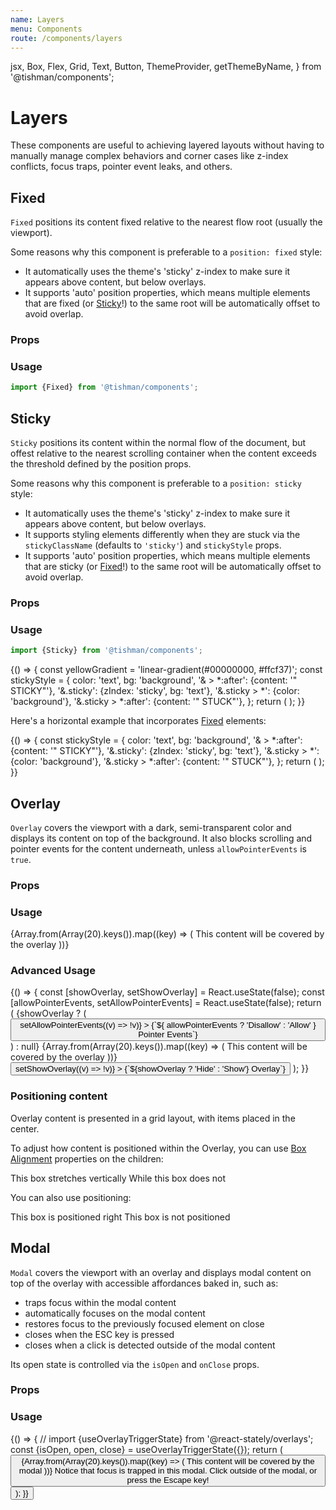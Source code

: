 ```yaml
---
name: Layers
menu: Components
route: /components/layers
---
```


  jsx,
  Box,
  Flex,
  Grid,
  Text,
  Button,
  ThemeProvider,
  getThemeByName,
} from '@tishman/components';

# Layers

These components are useful to achieving layered layouts
without having to manually manage complex behaviors and corner cases
like z-index conflicts, focus traps, pointer event leaks, and others.

## Fixed

`Fixed` positions its content fixed relative to the nearest flow root
(usually the viewport).

Some reasons why this component is preferable to a `position: fixed` style:

- It automatically uses the theme's 'sticky' z-index to make sure it appears
  above content, but below overlays.
- It supports 'auto' position properties, which means multiple elements
  that are fixed (or [Sticky]!) to the same root will be automatically
  offset to avoid overlap.

### Props

<Props of={Fixed} />

### Usage

```typescript
import {Fixed} from '@tishman/components';
```

<Playground>
  <Box
    sx={{
      height: 500,
      background: 'linear-gradient(to right, #ffffff, #d0d0d0)',
    }}
  >
    <Fixed left="auto" top="auto" sx={{color: 'text', bg: 'background'}}>
      <Text p={4} variant="styles.h3" children="left: auto, top: auto" />
    </Fixed>
    <Fixed left="0" top="auto" sx={{color: 'text', bg: 'background'}}>
      <Text p={4} variant="styles.h3" children="left: 0, top: auto" />
    </Fixed>
    <Fixed left="auto" top="12%" sx={{color: 'text', bg: 'background'}}>
      <Text p={4} variant="styles.h3" children="left: auto, top: 12%" />
    </Fixed>
    <Fixed left="100px" top="auto" sx={{color: 'text', bg: 'background'}}>
      <Text p={4} variant="styles.h3" children="left: 100px, top: auto" />
    </Fixed>
  </Box>
</Playground>

## Sticky

`Sticky` positions its content within the normal flow of the document,
but offest relative to the nearest scrolling container when the content
exceeds the threshold defined by the position props.

Some reasons why this component is preferable to a `position: sticky` style:

- It automatically uses the theme's 'sticky' z-index to make sure it appears
  above content, but below overlays.
- It supports styling elements differently when they are stuck via the
  `stickyClassName` (defaults to `'sticky'`) and `stickyStyle` props.
- It supports 'auto' position properties, which means multiple elements
  that are sticky (or [Fixed]!) to the same root will be automatically
  offset to avoid overlap.

### Props

<Props of={Sticky} />

### Usage

```typescript
import {Sticky} from '@tishman/components';
```

<Playground>
  {() => {
    const yellowGradient = 'linear-gradient(#00000000, #ffcf37)';
    const stickyStyle = {
      color: 'text',
      bg: 'background',
      '& > *:after': {content: '" STICKY"'},
      '&.sticky': {zIndex: 'sticky', bg: 'text'},
      '&.sticky > *': {color: 'background'},
      '&.sticky > *:after': {content: '" STUCK"'},
    };
    return (
      <ThemeProvider theme={getThemeByName('Rock Center')}>
        <Box sx={{width: '100%', height: 500, overflowY: 'scroll'}}>
          <Text variant="styles.h3" children="scroll!" />
          <Box sx={{background: 'linear-gradient(#ffffff, #d0d0d0)'}}>
            <Box sx={{height: 250}} />
            <Sticky top="auto" sx={stickyStyle}>
              <Text p={4} variant="styles.h3" children="top auto" />
            </Sticky>
            <Box sx={{height: 250}} />
            <Box sx={{height: 350, background: yellowGradient}}>
              <Sticky top="auto" sx={stickyStyle}>
                <Text p={4} variant="styles.h3" children="top auto" />
              </Sticky>
            </Box>
            <Box sx={{height: 350, background: yellowGradient}}>
              <Sticky top="auto" sx={stickyStyle}>
                <Text p={4} variant="styles.h3" children="top auto" />
              </Sticky>
            </Box>
            <Box sx={{height: 250}} />
            <Sticky bottom={0} sx={stickyStyle}>
              <Text p={4} variant="styles.h3" children="bottom 0" />
            </Sticky>
            <Box sx={{height: 500}} />
          </Box>
        </Box>
      </ThemeProvider>
    );
  }}
</Playground>

Here's a horizontal example that incorporates [Fixed] elements:

<Playground>
  {() => {
    const stickyStyle = {
      color: 'text',
      bg: 'background',
      '& > *:after': {content: '" STICKY"'},
      '&.sticky': {zIndex: 'sticky', bg: 'text'},
      '&.sticky > *': {color: 'background'},
      '&.sticky > *:after': {content: '" STUCK"'},
    };
    return (
      <ThemeProvider theme={getThemeByName('Rock Center')}>
        <Grid
          sx={{
            overflow: 'scroll',
            whiteSpace: 'nowrap',
            gridAutoFlow: 'column',
            background: 'linear-gradient(to right, #ffffff, #d0d0d0)',
          }}
        >
          <Box sx={{height: 500, width: '100vw'}} />
          <Fixed left="auto" sx={{width: 150, bg: 'background'}}>
            <Text p={4} variant="styles.h3" children="fixed" />
          </Fixed>
          <Sticky left="auto" right="auto" sx={{width: 200, ...stickyStyle}}>
            <Text p={4} variant="styles.h3" children="auto" />
          </Sticky>
          <Box sx={{height: 500, width: '100vw'}} />
          <Sticky left="auto" right="auto" sx={{width: 200, ...stickyStyle}}>
            <Text p={4} variant="styles.h3" children="auto" />
          </Sticky>
          <Fixed right="auto" sx={{width: 150, bg: 'background'}}>
            <Text p={4} variant="styles.h3" children="fixed" />
          </Fixed>
          <Box sx={{height: 500, width: '100vw'}} />
        </Grid>
      </ThemeProvider>
    );
  }}
</Playground>

## Overlay

`Overlay` covers the viewport with a dark, semi-transparent color
and displays its content on top of the background. It also
blocks scrolling and pointer events for the content underneath,
unless `allowPointerEvents` is `true`.

### Props

<Props of={Overlay} />

### Usage

<Playground>
  <Box sx={{position: 'relative', height: '25vw', minHeight: 276}}>
    <Box sx={{height: '100%', overflow: 'scroll'}}>
      <Overlay />
      {Array.from(Array(20).keys()).map((key) => (
        <Text key={key}>This content will be covered by the overlay</Text>
      ))}
    </Box>
  </Box>
</Playground>

### Advanced Usage

<Playground>
  {() => {
    const [showOverlay, setShowOverlay] = React.useState(false);
    const [allowPointerEvents, setAllowPointerEvents] = React.useState(false);
    return (
      <Box sx={{position: 'relative', height: '25vw', minHeight: 276}}>
        <Box sx={{height: '100%', overflow: 'scroll'}}>
          <Box sx={{position: 'relative'}}>
            {showOverlay ? (
              <Overlay allowPointerEvents={allowPointerEvents}>
                <Button
                  bg="background"
                  onClick={() => setAllowPointerEvents((v) => !v)}
                >
                  {`${
                    allowPointerEvents ? 'Disallow' : 'Allow'
                  } Pointer Events`}
                </Button>
              </Overlay>
            ) : null}
          </Box>
          {Array.from(Array(20).keys()).map((key) => (
            <Text key={key}>This content will be covered by the overlay</Text>
          ))}
          <Button
            sx={{position: 'absolute', top: 0, bg: 'background'}}
            onClick={() => setShowOverlay((v) => !v)}
          >
            {`${showOverlay ? 'Hide' : 'Show'} Overlay`}
          </Button>
        </Box>
      </Box>
    );
  }}
</Playground>

### Positioning content

Overlay content is presented in a grid layout,
with items placed in the center.

To adjust how content is positioned within the Overlay, you can use
[Box Alignment] properties on the children:

<Playground>
  <Box sx={{position: 'relative', height: '25vw', minHeight: 276}}>
    <Overlay>
      <Text bg="background" p={4} sx={{placeSelf: 'stretch center'}}>
        This box stretches vertically
      </Text>
      <Text bg="background" p={4}>
        While this box does not
      </Text>
    </Overlay>
  </Box>
</Playground>

You can also use positioning:

<Playground>
  <Box sx={{position: 'relative', height: '25vw', minHeight: 276}}>
    <Overlay>
      <Text bg="background" p={4} sx={{position: 'absolute', right: 0}}>
        This box is positioned right
      </Text>
      <Text bg="background" p={4}>
        This box is not positioned
      </Text>
    </Overlay>
  </Box>
</Playground>

## Modal

`Modal` covers the viewport with an overlay
and displays modal content on top of the overlay
with accessible affordances baked in, such as:

- traps focus within the modal content
- automatically focuses on the modal content
- restores focus to the previously focused element on close
- closes when the ESC key is pressed
- closes when a click is detected outside of the modal content

Its open state is controlled via the `isOpen` and `onClose` props.

### Props

<Props of={Modal} />

### Usage

<Playground>
  {() => {
    // import {useOverlayTriggerState} from '@react-stately/overlays';
    const {isOpen, open, close} = useOverlayTriggerState({});
    return (
      <Box sx={{height: '25vw', minHeight: 276}}>
        <Button onClick={open} children="Show Modal" />
        <Box sx={{height: '100%', overflow: 'scroll'}}>
          {Array.from(Array(20).keys()).map((key) => (
            <Text key={key}>This content will be covered by the modal</Text>
          ))}
        </Box>
        <Modal isOpen={isOpen} onClose={close}>
          <Box
            bg="background"
            p={6}
            m={3}
            sx={{
              placeSelf: 'stretch center',
              display: 'grid',
              placeItems: 'center center',
            }}
          >
            <Text>Notice that focus is trapped in this modal.</Text>
            <Text>Click outside of the modal, or press the Escape key!</Text>
            <Button bg="background" onClick={close} children="Dismiss" />
          </Box>
        </Modal>
      </Box>
    );
  }}
</Playground>

[box alignment]: https://developer.mozilla.org/en-US/docs/Web/CSS/CSS_Box_Alignment/Box_Alignment_In_Grid_Layout
[fixed]: #fixed
[sticky]: #sticky
